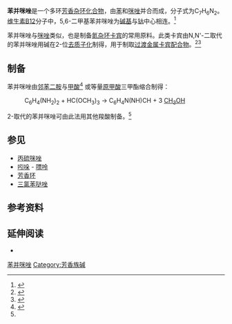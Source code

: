 {{Chembox
| Name = 苯并咪唑
| ImageFile = Benzimidazole chemical structure.png
| ImageSize = 320px
| ImageName = 苯并咪唑
| ImageFile2 = Benzimidazole_prepared_in_laboratory.jpg
| IUPACName = 1H-benzimidazole
| OtherNames = 1,3-苯并二氮唑
| Section1 = {{Chembox Identifiers
| CASNo = 51-17-2
| CASNo_Ref = {{cascite|changed|??}}
| CASNo1 = 51-17-2 
| CASNo1_Ref = {{cascite|correct|CAS}}
|  PubChem  =  5798
|  SMILES  =  c1cccc2ncnc12|  KEGG_Ref  = {{keggcite|correct|kegg}}|  KEGG  =  C02009
|  InChIKey  =  HYZJCKYKOHLVJF-UHFFFAOYAX
|  SMILES1  =  c1ccc2c(c1)[nH]cn2
|  StdInChI_Ref  = {{stdinchicite|correct|chemspider}}|  StdInChI  =  1S/C7H6N2/c1-2-4-7-6(3-1)8-5-9-7/h1-5H,(H,8,9)
|  StdInChIKey_Ref  = {{stdinchicite|correct|chemspider}}|  StdInChIKey  =  HYZJCKYKOHLVJF-UHFFFAOYSA-N
|  ChEMBL_Ref  = {{ebicite|correct|EBI}}|  ChEMBL  =  306226
|  ChemSpiderID_Ref  = {{chemspidercite|correct|chemspider}}|  ChemSpiderID  = 5593
|  UNII_Ref  = {{fdacite|correct|FDA}}|  UNII  =  E24GX49LD8
|  ChEBI_Ref  = {{ebicite|correct|EBI}}|  ChEBI  =  41275
|  InChI  =  1/C7H6N2/c1-2-4-7-6(3-1)8-5-9-7/h1-5H,(H,8,9)
}}
| Section2 = {{Chembox Properties
| Formula = C<sub>7</sub>H<sub>6</sub>N<sub>2</sub>
| MolarMass = 118.136
| Appearance = 白色斜方及单斜结晶
| Density =
| MeltingPt = 170-172 ℃
| BoilingPt = > 360 ℃
| Solubility = }}
| Section3 = {{Chembox Hazards
| ExternalMSDS = [http://msds.chem.ox.ac.uk/BE/benzimidazole.html External MSDS]
| EUClass = 有害 ('''Xn''')
| RPhrases = {{R20}}, {{R21}}, {{R22}}, {{R36}}, {{R37}}, {{R38}}
| SPhrases = {{S26}}, {{S36}}
| FlashPt =
| Autoignition = }}
}}
'''苯并咪唑'''是一个多环[[芳香化合物|芳香]][[杂环化合物|杂环化合物]]，由[[苯|苯]]和[[咪唑|咪唑]]并合而成，分子式为C<sub>7</sub>H<sub>6</sub>N<sub>2</sub>。[[维生素B12|维生素B12]]分子中，5,6-二甲基苯并咪唑为[[碱基|碱基]]与[[钴|钴]]中心相连。<ref>{{cite journal
| author = H. A. Barker, R. D. Smyth, H. Weissbach, J. I. Toohey, J. N. Ladd, and B. E. Volcani
| title = Isolation and Properties of Crystalline Cobamide Coenzymes Containing Benzimidazole or 5,6-Dimethylbenzimidazole
| journal = [[Journal_of_Biological_Chemistry|Journal of Biological Chemistry]]
| year = 1960
| volume = 235
| issue = 2
| pages = 480–488
| url = http://www.jbc.org/cgi/reprint/235/2/480
| access-date = 2008-07-02
| archive-date = 2009-02-11
| archive-url = https://web.archive.org/web/20090211194301/http://www.jbc.org/cgi/reprint/235/2/480
| dead-url = no
}}</ref>

苯并咪唑与[[咪唑|咪唑]]类似，也是制备[[氮杂环卡宾|氮杂环卡宾]]的常用原料。此类卡宾由N,N'-二取代的苯并咪唑用碱在2-位[[去质子化|去质子化]]制得，用于制取[[过渡金属卡宾配合物|过渡金属卡宾配合物]]。<ref>{{cite journal | author = R. Jackstell, A. Frisch, M. Beller, D. Rottger, M. Malaun and B. Bildstein | title = Efficient telomerization of 1,3-butadiene with alcohols in the presence of in situ generated palladium(0)carbene complexes | year = 2002 | journal = [[Journal_of_Molecular_Catalysis_A:_Chemical|Journal of Molecular Catalysis A: Chemical]] | volume = 185 | issue = 1-2 | pages = 105–112 | doi = 10.1016/S1381-1169(02)00068-7}}</ref><ref>{{cite journal | author = H. V. Huynh, J. H. H. Ho, T. C. Neo and L. L. Koh | title = Solvent-controlled selective synthesis of a trans-configured benzimidazoline-2-ylidene palladium(II) complex and investigations of its Heck-type catalytic activity | year = 2005 | journal = [[Journal_of_Organometallic_Chemistry|Journal of Organometallic Chemistry]] | volume = 690 | issue = 16 | pages = 3854–3860 | doi = 10.1016/j.jorganchem.2005.04.053}}</ref>

== 制备 ==

苯并咪唑由[[邻苯二胺|邻苯二胺]]与[[甲酸|甲酸]]<ref name = wagner>{{OrgSynth | title = Benzimidazole | prep = cv2p0065 | collvol = 2 | collvolpages = 65 | year = 1943 | author = E. C. Wagner and W. H. Millett}}</ref> 或等量[[原甲酸|原甲酸]]三甲酯缩合制得：

: C<sub>6</sub>H<sub>4</sub>(NH<sub>2</sub>)<sub>2</sub>  +  HC(OCH<sub>3</sub>)<sub>3</sub>  →  C<sub>6</sub>H<sub>4</sub>N(NH)CH  +  3 [[甲醇|CH<sub>3</sub>OH]]

2-取代的苯并咪唑可由此法用其他羧酸制备。<ref name = wagner/>

== 参见 ==

* [[丙硫咪唑|丙硫咪唑]]
* [[吲哚|吲哚]] - [[嘌呤|嘌呤]]
* [[芳香环|芳香环]]
* [[三氯苯哒唑|三氯苯哒唑]]

== 参考资料 ==
{{Reflist|}}

== 延伸阅读 ==
{{refbegin}}
* {{cite book |author=Grimmett, M. R. |title=Imidazole and benzimidazole synthesis |publisher=Academic Press |location=Boston |year=1997 |pages= |isbn=0-12-303190-7 |oclc= |doi= |accessdate=}}
{{refend}}

{{环状化合物}}
{{Excavata antiparasitics|state=autocollapse}}
{{Authority control}}

[[Category:苯并咪唑|]]
[[Category:芳香族碱|Category:芳香族碱]]
